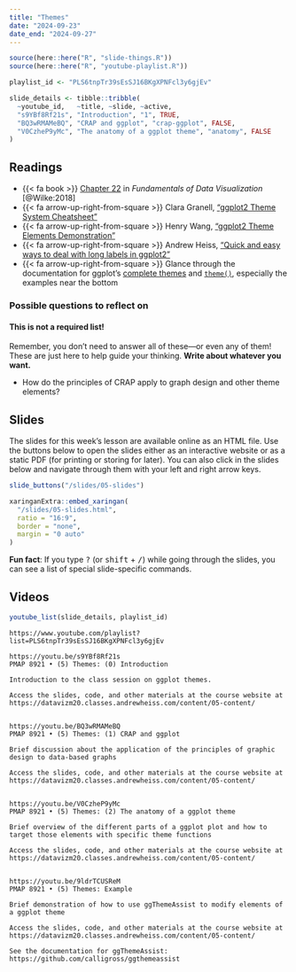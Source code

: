 ```yaml
---
title: "Themes"
date: "2024-09-23"
date_end: "2024-09-27"
---
```


```r
source(here::here("R", "slide-things.R"))
source(here::here("R", "youtube-playlist.R"))

playlist_id <- "PLS6tnpTr39sEsSJ16BKgXPNFcl3y6gjEv"

slide_details <- tibble::tribble(
  ~youtube_id,   ~title, ~slide, ~active,
  "s9YBf8Rf21s", "Introduction", "1", TRUE,
  "BQ3wRMAMeBQ", "CRAP and ggplot", "crap-ggplot", FALSE,
  "V0CzheP9yMc", "The anatomy of a ggplot theme", "anatomy", FALSE
)
```

## Readings

- {{< fa book >}} [Chapter 22](https://clauswilke.com/dataviz/figure-titles-captions.html) in *Fundamentals of Data Visualization* [@Wilke:2018]
- {{< fa arrow-up-right-from-square >}} Clara Granell, ["ggplot2 Theme System Cheatsheet"](https://github.com/claragranell/ggplot2/blob/main/ggplot_theme_system_cheatsheet.pdf)
- {{< fa arrow-up-right-from-square >}} Henry Wang, ["ggplot2 Theme Elements Demonstration"](https://henrywang.nl/ggplot2-theme-elements-demonstration/)
- {{< fa arrow-up-right-from-square >}} Andrew Heiss, ["Quick and easy ways to deal with long labels in ggplot2"](https://www.andrewheiss.com/blog/2022/06/23/long-labels-ggplot/)
- {{< fa arrow-up-right-from-square >}} Glance through the documentation for ggplot's [complete themes](https://ggplot2.tidyverse.org/reference/ggtheme.html) and [`theme()`](https://ggplot2.tidyverse.org/reference/theme.html), especially the examples near the bottom

### Possible questions to reflect on

::: {.callout-warning}
#### This is not a required list!

Remember, you don't need to answer all of these—or even any of them! These are just here to help guide your thinking. **Write about whatever you want.**
:::

- How do the principles of CRAP apply to graph design and other theme elements?


## Slides

The slides for this week's lesson are available online as an HTML file. Use the buttons below to open the slides either as an interactive website or as a static PDF (for printing or storing for later). You can also click in the slides below and navigate through them with your left and right arrow keys.

```r
slide_buttons("/slides/05-slides")

xaringanExtra::embed_xaringan(
  "/slides/05-slides.html",
  ratio = "16:9",
  border = "none",
  margin = "0 auto"
)
```

:::{.callout-tip}
**Fun fact**: If you type <kbd>?</kbd> (or <kbd>shift</kbd> + <kbd>/</kbd>) while going through the slides, you can see a list of special slide-specific commands.
:::


## Videos

```r
youtube_list(slide_details, playlist_id)
```


```cat
https://www.youtube.com/playlist?list=PLS6tnpTr39sEsSJ16BKgXPNFcl3y6gjEv

https://youtu.be/s9YBf8Rf21s
PMAP 8921 • (5) Themes: (0) Introduction

Introduction to the class session on ggplot themes.

Access the slides, code, and other materials at the course website at https://datavizm20.classes.andrewheiss.com/content/05-content/


https://youtu.be/BQ3wRMAMeBQ
PMAP 8921 • (5) Themes: (1) CRAP and ggplot

Brief discussion about the application of the principles of graphic design to data-based graphs

Access the slides, code, and other materials at the course website at https://datavizm20.classes.andrewheiss.com/content/05-content/


https://youtu.be/V0CzheP9yMc
PMAP 8921 • (5) Themes: (2) The anatomy of a ggplot theme

Brief overview of the different parts of a ggplot plot and how to target those elements with specific theme functions

Access the slides, code, and other materials at the course website at https://datavizm20.classes.andrewheiss.com/content/05-content/


https://youtu.be/9ldrTCUSReM
PMAP 8921 • (5) Themes: Example

Brief demonstration of how to use ggThemeAssist to modify elements of a ggplot theme

Access the slides, code, and other materials at the course website at https://datavizm20.classes.andrewheiss.com/content/05-content/
  
See the documentation for ggThemeAssist: https://github.com/calligross/ggthemeassist
```
